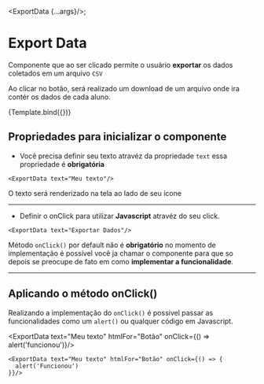 
<Meta title="MDX/ExportData" component={ExportData} />

<ExportData {...args}/>;

# Export Data

Componente que ao ser clicado permite o usuário **exportar** os dados coletados em um arquivo ```CSV```

Ao clicar no botão, será realizado um download de um arquivo onde ira contér os dados de cada aluno.

<Canvas>
  <Story 
    name="ExportData"
    args={{ 
      text: 'Exportar',
      htmlFor: 'Export Data',
      onClick: action('clicked-button'),
    }}>
    {Template.bind({})}
   </Story>
</Canvas>

## Propriedades para inicializar o componente

- Você precisa definir seu texto atravéz da propriedade ```text``` essa propriedade é **obrigatória**

```.tsx
<ExportData text="Meu texto"/>
```

O texto será renderizado na tela ao lado de seu ícone

---

- Definir o onClick para utilizar **Javascript** atravéz do seu click.

```.tsx
<ExportData text="Exportar Dados"/>
```
Método ```onClick()``` por default não é **obrigatório** no momento de implementação é possível você ja chamar o componente para que so depois se preocupe de fato em como **implementar a funcionalidade**.

---

## Aplicando o método onClick()

Realizando a implementação do ```onClick()``` é possivel passar as funcionalidades como um ```alert()``` ou qualquer código em Javascript.

<ExportData text="Meu texto" htmlFor="Botão" onClick={() => alert('funcionou')}/>

```.tsx
<ExportData text="Meu texto" htmlFor="Botão" onClick={() => {
  alert('Funcionou')
}}/>
```
